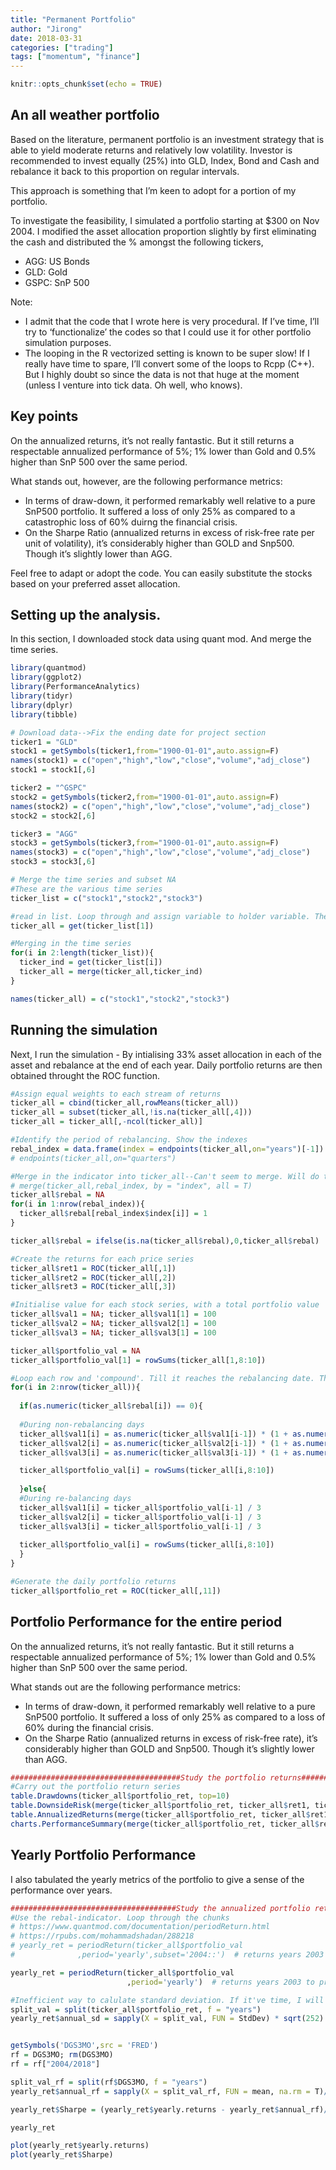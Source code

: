 ```yaml
---
title: "Permanent Portfolio"
author: "Jirong"
date: 2018-03-31
categories: ["trading"]
tags: ["momentum", "finance"]
---
```



```r
knitr::opts_chunk$set(echo = TRUE)
```

## An all weather portfolio

Based on the literature, permanent portfolio is an investment strategy that is able to yield moderate returns and relatively low volatility. Investor is recommended to invest equally (25%) into GLD, Index, Bond and Cash and rebalance it back to this proportion on regular intervals. 

This approach is something that I'm keen to adopt for a portion of my portfolio. 

To investigate the feasibility, I simulated a portfolio starting at $300 on Nov 2004. I modified the asset allocation proportion slightly by first eliminating the cash and distributed the % amongst the following tickers,

- AGG: US Bonds
- GLD: Gold
- GSPC: SnP 500 

Note: 

- I admit that the code that I wrote here is very procedural. If I've time, I'll try to 'functionalize' the codes so that I could use it for other portfolio simulation purposes.
- The looping in the R vectorized setting is known to be super slow! If I really have time to spare, I'll convert some of the loops to Rcpp (C++). But I highly doubt so since the data is not that huge at the moment (unless I venture into tick data. Oh well, who knows).   

## Key points

On the annualized returns, it's not really fantastic. But it still returns a respectable annualized performance of 5%; 1% lower than Gold and 0.5% higher than SnP 500 over the same period.

What stands out, however, are the following performance metrics:

- In terms of draw-down, it performed remarkably well relative to a pure SnP500 portfolio. It suffered a loss of only 25% as compared to a catastrophic loss of 60% duirng the financial crisis.
- On the Sharpe Ratio (annualized returns in excess of risk-free rate per unit of volatility), it's considerably higher than GOLD and Snp500. Though it's slightly lower than AGG.

Feel free to adapt or adopt the code. You can easily substitute the stocks based on your preferred asset allocation.

## Setting up the analysis.

In this section, I downloaded stock data using quant mod. And merge the time series.
```r
library(quantmod)
library(ggplot2)
library(PerformanceAnalytics)
library(tidyr)
library(dplyr)
library(tibble)

# Download data-->Fix the ending date for project section
ticker1 = "GLD"
stock1 = getSymbols(ticker1,from="1900-01-01",auto.assign=F)
names(stock1) = c("open","high","low","close","volume","adj_close")
stock1 = stock1[,6]

ticker2 = "^GSPC"
stock2 = getSymbols(ticker2,from="1900-01-01",auto.assign=F)
names(stock2) = c("open","high","low","close","volume","adj_close")
stock2 = stock2[,6]

ticker3 = "AGG"
stock3 = getSymbols(ticker3,from="1900-01-01",auto.assign=F)
names(stock3) = c("open","high","low","close","volume","adj_close")
stock3 = stock3[,6]

# Merge the time series and subset NA
#These are the various time series
ticker_list = c("stock1","stock2","stock3")

#read in list. Loop through and assign variable to holder variable. Then assign it to combined list
ticker_all = get(ticker_list[1])  

#Merging in the time series
for(i in 2:length(ticker_list)){
  ticker_ind = get(ticker_list[i])
  ticker_all = merge(ticker_all,ticker_ind)  
}

names(ticker_all) = c("stock1","stock2","stock3")

```

## Running the simulation

Next, I run the simulation - By intialising 33% asset allocation in each of the asset and rebalance at the end of each year. Daily portfolio returns are then obtained throught the ROC function.  

```r
#Assign equal weights to each stream of returns
ticker_all = cbind(ticker_all,rowMeans(ticker_all))
ticker_all = subset(ticker_all,!is.na(ticker_all[,4]))
ticker_all = ticker_all[,-ncol(ticker_all)]

#Identify the period of rebalancing. Show the indexes
rebal_index = data.frame(index = endpoints(ticker_all,on="years")[-1])
# endpoints(ticker_all,on="quarters") 

#Merge in the indicator into ticker_all--Can't seem to merge. Will do the inefficient loop
# merge(ticker_all,rebal_index, by = "index", all = T)
ticker_all$rebal = NA
for(i in 1:nrow(rebal_index)){
  ticker_all$rebal[rebal_index$index[i]] = 1
}

ticker_all$rebal = ifelse(is.na(ticker_all$rebal),0,ticker_all$rebal)

#Create the returns for each price series
ticker_all$ret1 = ROC(ticker_all[,1])
ticker_all$ret2 = ROC(ticker_all[,2])
ticker_all$ret3 = ROC(ticker_all[,3])

#Initialise value for each stock series, with a total portfolio value
ticker_all$val1 = NA; ticker_all$val1[1] = 100
ticker_all$val2 = NA; ticker_all$val2[1] = 100
ticker_all$val3 = NA; ticker_all$val3[1] = 100

ticker_all$portfolio_val = NA
ticker_all$portfolio_val[1] = rowSums(ticker_all[1,8:10])

#Loop each row and 'compound'. Till it reaches the rebalancing date. Then reset stock value amount in that day. Take the portfolio value in t-1
for(i in 2:nrow(ticker_all)){
  
  if(as.numeric(ticker_all$rebal[i]) == 0){
    
  #During non-rebalancing days
  ticker_all$val1[i] = as.numeric(ticker_all$val1[i-1]) * (1 + as.numeric(ticker_all$ret1[i]))
  ticker_all$val2[i] = as.numeric(ticker_all$val2[i-1]) * (1 + as.numeric(ticker_all$ret2[i]))
  ticker_all$val3[i] = as.numeric(ticker_all$val3[i-1]) * (1 + as.numeric(ticker_all$ret3[i]))

  ticker_all$portfolio_val[i] = rowSums(ticker_all[i,8:10])
  
  }else{
  #During re-balancing days
  ticker_all$val1[i] = ticker_all$portfolio_val[i-1] / 3
  ticker_all$val2[i] = ticker_all$portfolio_val[i-1] / 3
  ticker_all$val3[i] = ticker_all$portfolio_val[i-1] / 3
  
  ticker_all$portfolio_val[i] = rowSums(ticker_all[i,8:10])      
  } 
}

#Generate the daily portfolio returns
ticker_all$portfolio_ret = ROC(ticker_all[,11])

```

## Portfolio Performance for the entire period
On the annualized returns, it's not really fantastic. But it still returns a respectable annualized performance of 5%; 1% lower than Gold and 0.5% higher than SnP 500 over the same period.

What stands out are the following performance metrics:

- In terms of draw-down, it performed remarkably well relative to a pure SnP500 portfolio. It suffered a loss of only 25% as compared to a loss of 60% during the financial crisis.
- On the Sharpe Ratio (annualized returns in excess of risk-free rate), it's considerably higher than GOLD and Snp500. Though it's slightly lower than AGG.

```r
######################################Study the portfolio returns########################################
#Carry out the portfolio return series
table.Drawdowns(ticker_all$portfolio_ret, top=10)
table.DownsideRisk(merge(ticker_all$portfolio_ret, ticker_all$ret1, ticker_all$ret2, ticker_all$ret3))
table.AnnualizedReturns(merge(ticker_all$portfolio_ret, ticker_all$ret1, ticker_all$ret2, ticker_all$ret3))
charts.PerformanceSummary(merge(ticker_all$portfolio_ret, ticker_all$ret1, ticker_all$ret2, ticker_all$ret3))
```

## Yearly Portfolio Performance

I also tabulated the yearly metrics of the portfolio to give a sense of the performance over years. 

```r
#####################################Study the annualized portfolio returns series#######################
#Use the rebal-indicator. Loop through the chunks
# https://www.quantmod.com/documentation/periodReturn.html
# https://rpubs.com/mohammadshadan/288218
# yearly_ret = periodReturn(ticker_all$portfolio_val
#              ,period='yearly',subset='2004::')  # returns years 2003 to present

yearly_ret = periodReturn(ticker_all$portfolio_val
                          ,period='yearly')  # returns years 2003 to present

#Inefficient way to calulate standard deviation. If it've time, I will probably optimize this
split_val = split(ticker_all$portfolio_ret, f = "years")
yearly_ret$annual_sd = sapply(X = split_val, FUN = StdDev) * sqrt(252)


getSymbols('DGS3MO',src = 'FRED')
rf = DGS3MO; rm(DGS3MO)
rf = rf["2004/2018"] 

split_val_rf = split(rf$DGS3MO, f = "years")
yearly_ret$annual_rf = sapply(X = split_val_rf, FUN = mean, na.rm = T)/100 

yearly_ret$Sharpe = (yearly_ret$yearly.returns - yearly_ret$annual_rf)/yearly_ret$annual_sd  

yearly_ret

plot(yearly_ret$yearly.returns)
plot(yearly_ret$Sharpe)
```